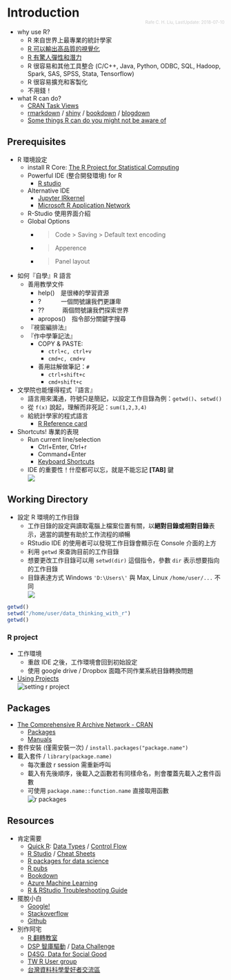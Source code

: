 # Introduction
<div style='float: right; font-size:10px; margin-top: -20px; color: #ccc;'>Rafe C. H. Liu, LastUpdate: 2018-07-10</div>

- why use R?
    - R 來自世界上最專業的統計學家
    - [R 可以輸出高品質的視覺化](http://www.r-bloggers.com/mapping-the-worlds-biggest-airlines/)
    - [R 有驚人彈性和潛力](http://r4stats.com/2013/03/19/r-2012-growth-exceeds-sas-all-time-total/)
    - R 很容易和其他工具整合 (C/C++, Java, Python, ODBC, SQL, Hadoop, Spark, SAS, SPSS, Stata, Tensorflow)
    - R 很容易擴充和客製化
    - 不用錢！
- what R can do?
    - [CRAN Task Views](https://cran.r-project.org/web/views/)
    - [rmarkdown](https://rmarkdown.rstudio.com/) / [shiny](https://shiny.rstudio.com/) / [bookdown](https://bookdown.org/yihui/bookdown/) / [blogdown](https://bookdown.org/yihui/blogdown/)
    - [Some things R can do you might not be aware of](http://simplystatistics.org/2013/12/30/some-things-r-can-do-you-might-not-be-aware-of/)

##  Prerequisites  

- R 環境設定
    - install R Core: [The R Project for Statistical Computing](http://www.r-project.org/)
    - Powerful IDE (整合開發環境) for R
        - [R studio ](http://www.rstudio.com/)
    - Alternative IDE 
        - [Jupyter IRkernel](https://github.com/IRkernel/IRkernel)
        - [Microsoft R Application Network](https://mran.microsoft.com/)
    - R-Studio 使用界面介紹
    - Global Options 
        - > Code > Saving > Default text encoding
        - > Apperence
        - > Panel layout
- 如何『自學』R 語言
    - 善用教學文件
        * help()　是很棒的學習資源
        * ? 　　　一個問號讓我們更謙卑
        * ??　　　兩個問號讓我們探索世界
        * apropos()　指令部分關鍵字搜尋
    - 『視窗編排法』
    - 『作中學筆記法』
        - COPY & PASTE: 
            - `ctrl+c, ctrl+v`
            - `cmd+c, cmd+v`
        - 善用註解做筆記：``#`` 
            - `ctrl+shift+c`
            - `cmd+shift+c`
- 文學院也能懂得程式『語言』
    - 語言用來溝通，符號只是簡記，以設定工作目錄為例：`getwd()`、`setwd()`
    - 從 `f(x)` 說起，理解而非死記：`sum(1,2,3,4)`
    - 給統計學家的程式語言
        - [R Reference card](http://cran.r-project.org/doc/contrib/Short-refcard.pdf)
- Shortcuts! 專業的表現
    - Run current line/selection
        - Ctrl+Enter, Ctrl+r
        - Command+Enter
        - [Keyboard Shortcuts](https://support.rstudio.com/hc/en-us/articles/200711853-Keyboard-Shortcuts)
    - IDE 的重要性！什麼都可以忘，就是不能忘記 **[TAB]** 鍵
<br><img src='img/tabs.jpg' align='center'></img><br>



## Working Directory

- 設定 R 環境的工作目錄
    - 工作目錄的設定與讀取電腦上檔案位置有關，以**絕對目錄或相對目錄**表示，適當的調整有助於工作流程的順暢
    - RStudio IDE 的使用者可以發現工作目錄會顯示在 Console 介面的上方
    - 利用 `getwd` 來查詢目前的工作目錄
    - 想要更改工作目錄可以用 `setwd(dir)` 這個指令，參數 `dir` 表示想要指向的工作目錄
    - 目錄表達方式 Windows `'D:\Users\'` 與 Max, Linux `/home/user/...` 不同
<br><img src='img/wd.PNG' align='center'></img><br>

```r
getwd()
setwd("/home/user/data_thinking_with_r")
getwd()
```

### R project
- 工作環境
    - 重啟 IDE 之後，工作環境會回到初始設定
    - 使用 google drive / Dropbox 面臨不同作業系統目錄轉換問題
- [Using Projects](https://support.rstudio.com/hc/en-us/articles/200526207-Using-Projects)
<br><img src='img/rprj.PNG' align='center' alt='setting r project'></img><br>

## Packages

- [The Comprehensive R Archive Network - CRAN](https://cran.r-project.org/)
    - [Packages](https://cloud.r-project.org/web/packages/)
    - [Manuals](https://cloud.r-project.org/)
- 套件安裝 (僅需安裝一次) / `install.packages("package.name")`
- 載入套件 / `library(package.name)`
    - 每次重啟 r session 需重新呼叫
    - 載入有先後順序，後載入之函數若有同樣命名，則會覆蓋先載入之套件函數
    - 可使用 `package.name::function.name` 直接取用函數
<br><img src='img/pkg.PNG' align='center' alt='r packages'></img><br>

## Resources

- 肯定需要
    - [Quick R](http://www.statmethods.net/index.html): [Data Types](http://www.statmethods.net/input/datatypes.html) / [Control Flow](http://www.statmethods.net/management/controlstructures.html)
    - [R Studio](https://www.rstudio.com/) / [Cheat Sheets](https://www.rstudio.com/resources/cheatsheets/)
    - [R packages for data science](https://www.tidyverse.org/)
    - [R pubs](https://rpubs.com/) 
    - [Bookdown](https://bookdown.org/)
    - [Azure Machine Learning](https://docs.microsoft.com/zh-tw/azure/machine-learning/studio/r-quickstart)
    - [R & RStudio Troubleshooting Guide](https://github.com/dspim/R/wiki/R-&-RStudio-Troubleshooting-Guide)
- 擺脫小白
    - [Google!](http://www.google.com)
    - [Stackoverflow](http://stackoverflow.com/)
    - [Github](https://github.com/explore)
- 別作阿宅
    - [R 翻轉教室](http://wush978.github.io/DataScienceAndR/)
    - [DSP 智庫驅動](http://dsp.im/) / [Data Challenge](http://dc.dsp.im/main/content/KAMERA-Emergency-Medicine-Challenge) 
    - [D4SG, Data for Social Good](https://www.facebook.com/groups/1642333189376600/?fref=ts) 
    - [TW R User group](http://www.meetup.com/Taiwan-R/)
    - [台灣資料科學愛好者交流區](https://www.facebook.com/groups/datasci.tw/?fref=ts)

    